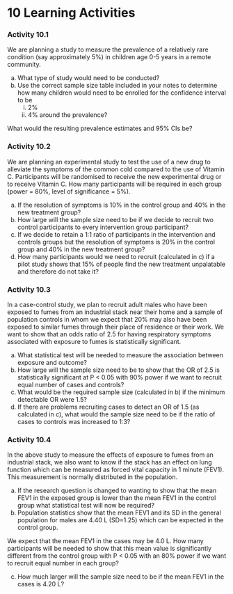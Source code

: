 # **10** Learning Activities {-}

### Activity 10.1 {-}

We are planning a study to measure the prevalence of a relatively rare condition (say approximately 5%) in children age 0-5 years in a remote community.

a) What type of study would need to be conducted?
b) Use the correct sample size table included in your notes to determine how many children would need to be enrolled for the confidence interval to be
    i. 2%
    i. 4% around the prevalence?
    
What would the resulting prevalence estimates and 95% CIs be?

### Activity 10.2 {-}

We are planning an experimental study to test the use of a new drug to alleviate the symptoms of the common cold compared to the use of Vitamin C. Participants will be randomised to receive the new experimental drug or to receive Vitamin C. How many participants will be required in each group (power = 80%, level of significance = 5%).

a) If the resolution of symptoms is 10% in the control group and 40% in the new treatment group?
b) How large will the sample size need to be if we decide to recruit two control participants to every intervention group participant?
c) If we decide to retain a 1:1 ratio of participants in the intervention and controls groups but the resolution of symptoms is 20% in the control group and 40% in the new treatment group?
d) How many participants would we need to recruit (calculated in c) if a pilot study shows that 15% of people find the new treatment unpalatable and therefore do not take it?

### Activity 10.3 {-}

In a case-control study, we plan to recruit adult males who have been exposed to fumes from an industrial stack near their home and a sample of population controls in whom we expect that 20% may also have been exposed to similar fumes through their place of residence or their work.
We want to show that an odds ratio of 2.5 for having respiratory symptoms associated with exposure to fumes is statistically significant.

a) What statistical test will be needed to measure the association between exposure and outcome?
b) How large will the sample size need to be to show that the OR of 2.5 is statistically significant at P \< 0.05 with 90% power if we want to recruit equal number of cases and controls?
c) What would be the required sample size (calculated in b) if the minimum detectable OR were 1.5?
d) If there are problems recruiting cases to detect an OR of 1.5 (as calculated in c), what would the sample size need to be if the ratio of cases to controls was increased to 1:3?

### Activity 10.4 {-}

In the above study to measure the effects of exposure to fumes from an industrial stack, we also want to know if the stack has an effect on lung function which can be measured as forced vital capacity in 1 minute (FEV1). This measurement is normally distributed in the population.

a) If the research question is changed to wanting to show that the mean FEV1 in the exposed group is lower than the mean FEV1 in the control group what statistical test will now be required?
b) Population statistics show that the mean FEV1 and its SD in the general population for males are 4.40 L (SD=1.25) which can be expected in the control group.

We expect that the mean FEV1 in the cases may be 4.0 L.
How many participants will be needed to show that this mean value is significantly different from the control group with P \< 0.05 with an 80% power if we want to recruit equal number in each group?

c) How much larger will the sample size need to be if the mean FEV1 in the cases is 4.20 L?
